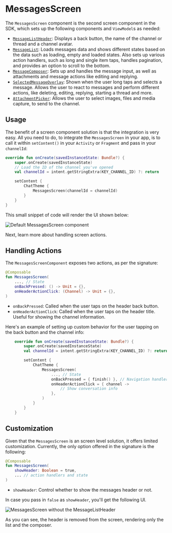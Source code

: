 # MessagesScreen

The `MessagesScreen` component is the second screen component in the SDK, which sets up the following components and `ViewModel`s as needed:

* [`MessageListHeader`](./02-message-list-header.mdx): Displays a back button, the name of the channel or thread and a channel avatar.
* [`MessageList`](./03-message-list.mdx): Loads messages data and shows different states based on the data such as loading, empty and loaded states. Also sets up various action handlers, such as long and single item taps, handles pagination, and provides an option to scroll to the bottom.
* [`MessageComposer`](./04-message-composer.mdx): Sets up and handles the message input, as well as attachments and message actions like editing and replying.
* [`SelectedMessageOverlay`](./06-selected-message-overlay.mdx): Shown when the user long taps and selects a message. Allows the user to react to messages and perform different actions, like deleting, editing, replying, starting a thread and more.
* [`AttachmentPicker`](./05-attachments-picker.mdx): Allows the user to select images, files and media capture, to send to the channel.

<!-- TODO WIP PAGE The `MessagesScreen` is very complex and sets up many interactions between different components. We recommend reading our [Building Messages Screen](../07-guides/02-building-messages-screen.mdx) guide for more information on this component and other internal components. -->

## Usage

The benefit of a screen component solution is that the integration is very easy. All you need to do, to integrate the `MessagesScreen` in your app, is to call it within `setContent()` in your `Activity` or `Fragment` and pass in your `channelId`:

```kotlin
override fun onCreate(savedInstanceState: Bundle?) {
    super.onCreate(savedInstanceState)
    // Load the ID of the channel you've opened
    val channelId = intent.getStringExtra(KEY_CHANNEL_ID) ?: return

    setContent {
        ChatTheme {
            MessagesScreen(channelId = channelId)
        }
    }
}
```

This small snippet of code will render the UI shown below:

![Default MessagesScreen component](../../assets/compose_default_messages_screen_component.png)

Next, learn more about handling screen actions.

## Handling Actions

The `MessagesScreenComponent` exposes two actions, as per the signature:

```kotlin
@Composable
fun MessagesScreen(
    ..., // State
    onBackPressed: () -> Unit = {},
    onHeaderActionClick: (Channel) -> Unit = {},
)
```

* `onBackPressed`: Called when the user taps on the header back button.
* `onHeaderActionClick`: Called when the user taps on the header title. Useful for showing the channel information.

Here's an example of setting up custom behavior for the user tapping on the back button and the channel info:

```kotlin
    override fun onCreate(savedInstanceState: Bundle?) {
        super.onCreate(savedInstanceState)
        val channelId = intent.getStringExtra(KEY_CHANNEL_ID) ?: return

        setContent {
            ChatTheme {
                MessagesScreen(
                    ..., // State
                    onBackPressed = { finish() }, // Navigation handler
                    onHeaderActionClick = { channel ->
                        // Show conversation info
                    },
                )
            }
        }
    }
```

## Customization

Given that the `MessagesScreen` is an screen level solution, it offers limited customization. Currently, the only option offered in the signature is the following:

```kotlin
@Composable
fun MessagesScreen(
    showHeader: Boolean = true,
    ... // action handlers and state
)
```

* `showHeader`: Control whether to show the messages header or not.

In case you pass in `false` as `showHeader`, you'll get the following UI.

![MessagesScreen without the MessageListHeader](../../assets/compose_custom_messages_screen_component.png)

As you can see, the header is removed from the screen, rendering only the list and the composer.

<!-- TODO WIP PAGE If you want more customization of this screen, read our [Building Messages Screen](../07-guides/02-building-messages-screen.mdx) and [Building Custom Screens](../07-guides/06-building-custom-screens.mdx) guides. -->
